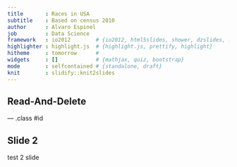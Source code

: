 ```yaml
---
title       : Races in USA
subtitle    : Based on census 2010
author      : Alvaro Espinel
job         : Data Science
framework   : io2012        # {io2012, html5slides, shower, dzslides, ...}
highlighter : highlight.js  # {highlight.js, prettify, highlight}
hitheme     : tomorrow      # 
widgets     : []            # {mathjax, quiz, bootstrap}
mode        : selfcontained # {standalone, draft}
knit        : slidify::knit2slides
---
```


## Read-And-Delete



--- .class #id 

## Slide 2
test 2 slide



